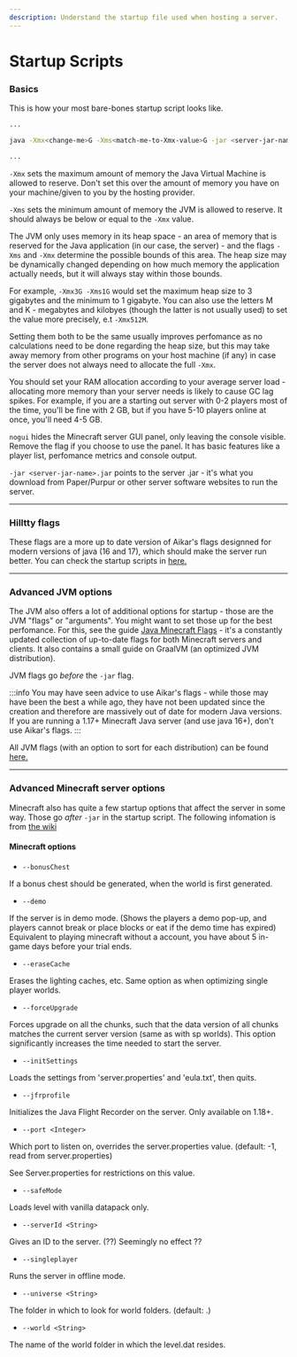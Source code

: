 ```yaml
---
description: Understand the startup file used when hosting a server.
---
```


# Startup Scripts

### Basics

This is how your most bare-bones startup script looks like.

```bash
...

java -Xmx<change-me>G -Xms<match-me-to-Xmx-value>G -jar <server-jar-name>.jar nogui

...
```

`-Xmx` sets the maximum amount of memory the Java Virtual Machine is allowed to reserve. Don't set this over the amount of memory you have on your machine/given to you by the hosting provider.

`-Xms` sets the minimum amount of memory the JVM is allowed to reserve. It should always be below or equal to the `-Xmx` value.

The JVM only uses memory in its heap space - an area of memory that is reserved for the Java application (in our case, the server) - and the flags `-Xms` and `-Xmx`  determine the possible bounds of this area. The heap size may be dynamically changed depending on how much memory the application actually needs, but it will always stay within those bounds. 

For example, `-Xmx3G -Xms1G` would set the maximum heap size to 3 gigabytes and the minimum to 1 gigabyte. You can also use the letters M and K - megabytes and kilobyes (though the latter is not usually used) to set the value more precisely, e.t `-Xmx512M`.

Setting them both to be the same usually improves perfomance as no calculations need to be done regarding the heap size, but this may take away memory from other programs on your host machine (if any) in case the server does not always need to allocate the full `-Xmx`.

You should set your RAM allocation according to your average server load - allocating more memory than your server needs is likely to cause GC lag spikes. For example, if you are a starting out server with 0-2 players most of the time, you'll be fine with 2 GB, but if you have 5-10 players online at once, you'll need 4-5 GB.

`nogui` hides the Minecraft server GUI panel, only leaving the console visible. Remove the flag if you choose to use the panel. It has basic features like a player list, perfomance metrics and console output.

`-jar <server-jar-name>.jar` points to the server .jar - it's what you download from Paper/Purpur or other server software websites to run the server.

---

### Hilltty flags

These flags are a more up to date version of Aikar's flags designned for modern versions of java (16 and 17), which should make the server run better. You can check the startup scripts in [here.](https://github.com/hilltty/hilltty-flags/blob/main/english-lang.md) 

---

### Advanced JVM options

The JVM also offers a lot of additional options for startup - those are the JVM "flags" or "arguments". You might want to set those up for the best perfomance. For this, see the guide [Java Minecraft Flags](https://github.com/brucethemoose/Minecraft-Java-Performance-Flags) - it's a constantly updated collection of up-to-date flags for both Minecraft servers and clients. It also contains a small guide on GraalVM (an optimized JVM distribution). 

JVM flags go _before_ the `-jar` flag.

:::info
You may have seen advice to use Aikar's flags - while those may have been the best a while ago, they have not been updated since the creation and therefore are massively out of date for modern Java versions. If you are running a 1.17+ Minecraft Java server (and use java 16+), don't use Aikar's flags.
:::

All JVM flags (with an option to sort for each distribution) can be found [here.](https://chriswhocodes.com/)

---

### Advanced Minecraft server options

Minecraft also has quite a few startup options that affect the server in some way. Those go _after_ `-jar` in the startup script.
The following infomation is from [the wiki](https://minecraft.fandom.com/wiki/Tutorials/Setting_up_a_server#Minecraft_options)

#### Minecraft options

- `--bonusChest`

If a bonus chest should be generated, when the world is first generated.

- `--demo`

If the server is in demo mode. (Shows the players a demo pop-up, and players cannot break or place blocks or eat if the demo time has expired)
Equivalent to playing minecraft without a account, you have about 5 in-game days before your trial ends.

- `--eraseCache`

Erases the lighting caches, etc. Same option as when optimizing single player worlds.

- `--forceUpgrade`

Forces upgrade on all the chunks, such that the data version of all chunks matches the current server version (same as with sp worlds).
This option significantly increases the time needed to start the server.

- `--initSettings`

Loads the settings from 'server.properties' and 'eula.txt', then quits.

- `--jfrprofile`

Initializes the Java Flight Recorder on the server. Only available on 1.18+.

- `--port <Integer>`
  
Which port to listen on, overrides the server.properties value. (default: -1, read from server.properties)
  
See Server.properties for restrictions on this value.
  
- `--safeMode`
  
Loads level with vanilla datapack only.
  
- `--serverId <String>`
  
Gives an ID to the server. (??)
Seemingly no effect ??
  
- `--singleplayer`
  
Runs the server in offline mode.
  
- `--universe <String>`
  
The folder in which to look for world folders. (default: .)
  
- `--world <String>`
  
The name of the world folder in which the level.dat resides.
